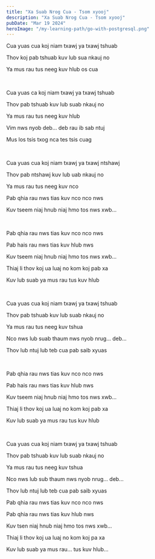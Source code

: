 ```yaml
---
title: "Xa Suab Nrog Cua - Tsom xyooj"
description: "Xa Suab Nrog Cua - Tsom xyooj"
pubDate: "Mar 19 2024"
heroImage: "/my-learning-path/go-with-postgresql.png"
---
```


Cua yuas cua koj niam txawj ya txawj tshuab

Thov koj pab tshuab kuv lub sua nkauj no

Ya mus rau tus neeg kuv hlub os cua

<br />

Cua yuas ca koj niam txawj ya txawj tshuab

Thov pab tshuab kuv lub suab nkauj no

Ya mus rau tus neeg kuv hlub

Vim nws nyob deb... deb rau ib sab ntuj

Mus los tsis txog nca tes tsis cuag

<br />

Cua yuas cua koj niam txawj ya txawj ntshawj

Thov pab ntshawj kuv lub uab nkauj no

Ya mus rau tus neeg kuv nco

Pab qhia rau nws tias kuv nco nco nws

Kuv tseem niaj hnub niaj hmo tos nws xwb...

<br />

Pab qhia rau nws tias kuv nco nco nws

Pab hais rau nws tias kuv hlub nws

Kuv tseem niaj hnub niaj hmo tos nws xwb...

Thiaj li thov koj ua luaj no kom koj pab xa

Kuv lub suab ya mus rau tus kuv hlub

<br />

Cua yuas cua koj niam txawj ya txawj tshuab

Thov pab tshuab kuv lub suab nkauj no

Ya mus rau tus neeg kuv tshua

Nco nws lub suab thaum nws nyob nrug... deb...

Thov lub ntuj lub teb cua pab saib xyuas

<br />

Pab qhia rau nws tias kuv nco nco nws

Pab hais rau nws tias kuv hlub nws

Kuv tseem niaj hnub niaj hmo tos nws xwb...

Thiaj li thov koj ua luaj no kom koj pab xa

Kuv lub suab ya mus rau tus kuv hlub

<br />

Cua yuas cua koj niam txawj ya txawj tshuab

Thov pab tshuab kuv lub suab nkauj no

Ya mus rau tus neeg kuv tshua

Nco nws lub sub thaum nws nyob nrug... deb...

Thov lub ntuj lub teb cua pab saib xyuas

Pab qhia rau nws tias kuv nco nco nws

Pab qhia rau nws tias kuv hlub nws

Kuv tsen niaj hnub niaj hmo tos nws xwb...

Thiaj li thov koj ua luaj no kom koj pa xa

Kuv lub suab ya mus rau... tus kuv hlub...
